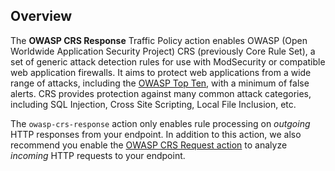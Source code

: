 ## Overview

The **OWASP CRS Response** Traffic Policy action enables OWASP (Open Worldwide Application
Security Project) CRS (previously Core Rule Set), a set of generic attack detection
rules for use with ModSecurity or compatible web application firewalls. It aims to protect
web applications from a wide range of attacks, including the
[OWASP Top Ten](https://owasp.org/www-project-top-ten/), with a minimum of false alerts.
CRS provides protection against many common attack categories, including SQL Injection,
Cross Site Scripting, Local File Inclusion, etc.

The `owasp-crs-response` action only enables rule processing on _outgoing_ HTTP responses from your
endpoint. In addition to this action, we also recommend you enable the [OWASP CRS Request
action](/traffic-policy/actions/owasp-crs-request/) to analyze _incoming_ HTTP requests to your endpoint.
